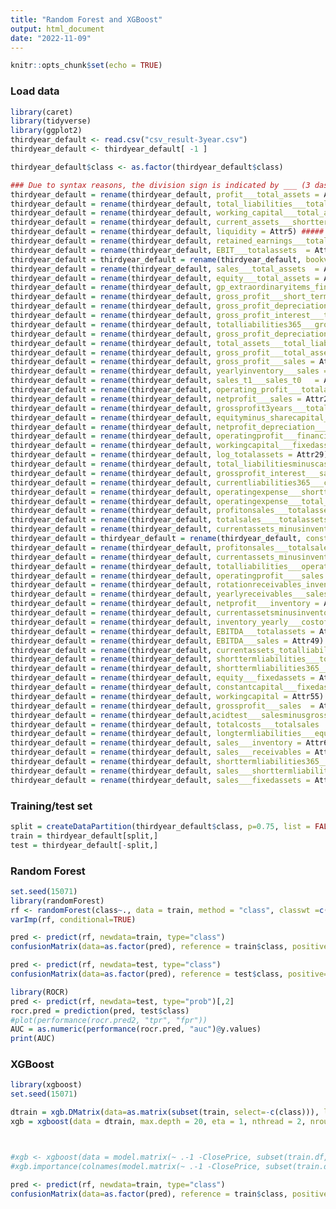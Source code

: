 ---
title: "Random Forest and XGBoost"
output: html_document
date: "2022-11-09"
---

```{r setup, include=FALSE}
knitr::opts_chunk$set(echo = TRUE)
```


### Load data

```{r}
library(caret)
library(tidyverse)
library(ggplot2)
thirdyear_default <- read.csv("csv_result-3year.csv")
thirdyear_default <- thirdyear_default[ -1 ]

thirdyear_default$class <- as.factor(thirdyear_default$class)

### Due to syntax reasons, the division sign is indicated by ___ (3 dashes)
thirdyear_default = rename(thirdyear_default, profit___total_assets = Attr1)
thirdyear_default = rename(thirdyear_default, total_liabilities___total_assets  = Attr2)
thirdyear_default = rename(thirdyear_default, working_capital___total_assets  = Attr3)
thirdyear_default = rename(thirdyear_default, current_assets___shortterm_liabilities  = Attr4)
thirdyear_default = rename(thirdyear_default, liquidity = Attr5) #####
thirdyear_default = rename(thirdyear_default, retained_earnings___totalassets  = Attr6)
thirdyear_default = rename(thirdyear_default, EBIT___totalassets  = Attr7)
thirdyear_default = thirdyear_default = rename(thirdyear_default, bookvalueofequity___total_liabilities  = Attr8)
thirdyear_default = rename(thirdyear_default, sales___total_assets  = Attr9)
thirdyear_default = rename(thirdyear_default, equity___total_assets = Attr10)
thirdyear_default = rename(thirdyear_default, gp_extraordinaryitems_financialexpenses___totalassets   = Attr11)
thirdyear_default = rename(thirdyear_default, gross_profit___short_term_liabilities  = Attr12)
thirdyear_default = rename(thirdyear_default, gross_profit_depreciation___sales  = Attr13)
thirdyear_default = rename(thirdyear_default, gross_profit_interest___totalassets  = Attr14)
thirdyear_default = rename(thirdyear_default, totalliabilities365___gross_profit_depreciation = Attr15)
thirdyear_default = rename(thirdyear_default, gross_profit_depreciation___totalliabilities = Attr16)
thirdyear_default = rename(thirdyear_default, total_assets___total_liabilities = Attr17)
thirdyear_default = rename(thirdyear_default, gross_profit___total_assets = Attr18)
thirdyear_default = rename(thirdyear_default, gross_profit___sales = Attr19)
thirdyear_default = rename(thirdyear_default, yearlyinventory___sales = Attr20)
thirdyear_default = rename(thirdyear_default, sales_t1___sales_t0   = Attr21)
thirdyear_default = rename(thirdyear_default, operating_profit___totalassets = Attr22)
thirdyear_default = rename(thirdyear_default, netprofit___sales = Attr23)
thirdyear_default = rename(thirdyear_default, grossprofit3years___totalassets = Attr24)
thirdyear_default = rename(thirdyear_default, equityminus_sharecapital___totalassets = Attr25)
thirdyear_default = rename(thirdyear_default, netprofit_depreciation___total_liabilities  = Attr26)
thirdyear_default = rename(thirdyear_default, operatingprofit___financialexpenses  = Attr27)
thirdyear_default = rename(thirdyear_default, workingcapital___fixedassets  = Attr28)
thirdyear_default = rename(thirdyear_default, log_totalassets = Attr29)
thirdyear_default = rename(thirdyear_default, total_liabilitiesminuscash___sales = Attr30)
thirdyear_default = rename(thirdyear_default, grossprofit_interest___sales = Attr31)
thirdyear_default = rename(thirdyear_default, currentliabilities365___costofgoods  = Attr32)
thirdyear_default = rename(thirdyear_default, operatingexpense___shortterm_liabilities  = Attr33)
thirdyear_default = rename(thirdyear_default, operatingexpense___total_liabilities  = Attr34)
thirdyear_default = rename(thirdyear_default, profitonsales___totalassets = Attr35) #####
thirdyear_default = rename(thirdyear_default, totalsales____totalassets  = Attr36)
thirdyear_default = rename(thirdyear_default, currentassets_minusinventory___longtermliabilities  = Attr37)
thirdyear_default = thirdyear_default = rename(thirdyear_default, constantcapital___totalassets  = Attr38)
thirdyear_default = rename(thirdyear_default, profitonsales___totalsales  = Attr39)
thirdyear_default = rename(thirdyear_default, currentassets_minusinventory_receivables____shortterm_liabilities = Attr40)
thirdyear_default = rename(thirdyear_default, totalliabilities___operatingprofit_depreciation_monthlybasis   = Attr41)
thirdyear_default = rename(thirdyear_default, operatingprofit____sales  = Attr42)
thirdyear_default = rename(thirdyear_default, rotationreceivables_inventoryturnover_days  = Attr43)
thirdyear_default = rename(thirdyear_default, yearlyreceivables___sales  = Attr44)
thirdyear_default = rename(thirdyear_default, netprofit___inventory = Attr45)
thirdyear_default = rename(thirdyear_default, currentassetsminusinventory____shortterm_liabilities = Attr46)
thirdyear_default = rename(thirdyear_default, inventory_yearly___costofgoodssold = Attr47)
thirdyear_default = rename(thirdyear_default, EBITDA___totalassets = Attr48)
thirdyear_default = rename(thirdyear_default, EBITDA___sales = Attr49)
thirdyear_default = rename(thirdyear_default, currentassets_totalliabilities = Attr50)
thirdyear_default = rename(thirdyear_default, shorttermliabilities___totalassets   = Attr51)
thirdyear_default = rename(thirdyear_default, shorttermliabilities365___costofgoodssold = Attr52)
thirdyear_default = rename(thirdyear_default, equity___fixedassets = Attr53)
thirdyear_default = rename(thirdyear_default, constantcapital___fixedassets = Attr54)
thirdyear_default = rename(thirdyear_default, workingcapital = Attr55)
thirdyear_default = rename(thirdyear_default, grossprofit___sales  = Attr56)
thirdyear_default = rename(thirdyear_default,acidtest___salesminusgrossprofit_depreciation  = Attr57)
thirdyear_default = rename(thirdyear_default, totalcosts___totalsales  = Attr58)
thirdyear_default = rename(thirdyear_default, longtermliabilities___equity = Attr59)
thirdyear_default = rename(thirdyear_default, sales___inventory = Attr60)
thirdyear_default = rename(thirdyear_default, sales___receivables = Attr61)
thirdyear_default = rename(thirdyear_default, shorttermliabilities365___sales = Attr62)
thirdyear_default = rename(thirdyear_default, sales___shorttermliabilities = Attr63)
thirdyear_default = rename(thirdyear_default, sales___fixedassets = Attr64)

```


### Training/test set
```{r}
split = createDataPartition(thirdyear_default$class, p=0.75, list = FALSE)
train = thirdyear_default[split,]
test = thirdyear_default[-split,]
```


### Random Forest

```{r}
set.seed(15071)
library(randomForest)
rf <- randomForest(class~., data = train, method = "class", classwt =c(1,700000))
varImp(rf, conditional=TRUE)

```

```{r}
pred <- predict(rf, newdata=train, type="class")
confusionMatrix(data=as.factor(pred), reference = train$class, positive="1")

```


```{r}
pred <- predict(rf, newdata=test, type="class")
confusionMatrix(data=as.factor(pred), reference = test$class, positive="1")

```


```{r}
library(ROCR)
pred <- predict(rf, newdata=test, type="prob")[,2] 
rocr.pred = prediction(pred, test$class)
#plot(performance(rocr.pred2, "tpr", "fpr"))
AUC = as.numeric(performance(rocr.pred, "auc")@y.values)
print(AUC)
```



### XGBoost
```{r}
library(xgboost)
set.seed(15071)

dtrain = xgb.DMatrix(data=as.matrix(subset(train, select=-c(class))), label=as.matrix(train$class))
xgb = xgboost(data = dtrain, max.depth = 20, eta = 1, nthread = 2, nrounds = 50, objective = "binary:logistic", verbose = 0)



#xgb <- xgboost(data = model.matrix(~ .-1 -ClosePrice, subset(train.df, select=-c(competitive.factor, Competitive.))), label = train.df$Competitive., max.depth = 20, eta = 1, nthread = 2, nrounds = 50, objective = "binary:logistic", verbose = 0)
#xgb.importance(colnames(model.matrix(~ .-1 -ClosePrice, subset(train.df, select=-c(competitive.factor, Competitive.)))), model = xgb)
```


```{r}
pred <- predict(rf, newdata=train, type="class")
confusionMatrix(data=as.factor(pred), reference = train$class, positive="1")
```








